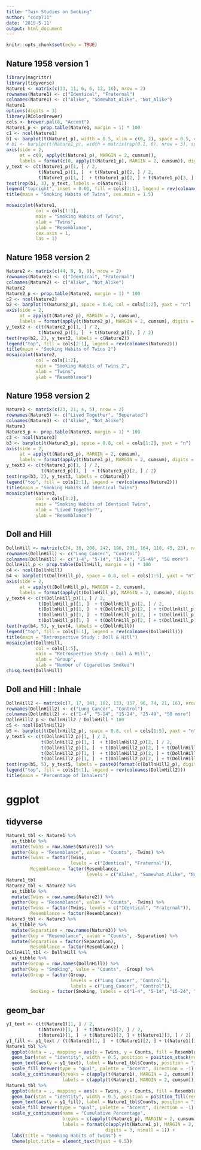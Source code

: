 ```yaml
---
title: "Twin Studies on Smoking"
author: "coop711"
date: '2019-5-11'
output: html_document
---
```


```r
knitr::opts_chunk$set(echo = TRUE)
```

## Nature 1958 version 1

```r
library(magrittr)
library(tidyverse)
Nature1 <- matrix(c(33, 11, 6, 6, 12, 16), nrow = 2)
rownames(Nature1) <- c("Identical", "Fraternal")
colnames(Nature1) <- c("Alike", "Somewhat_Alike", "Not_Alike")
Nature1
options(digits = 3)
library(RColorBrewer)
cols <- brewer.pal(8, "Accent")
Nature1_p <- prop.table(Nature1, margin = 1) * 100
c1 <- ncol(Nature1)
b1 <- barplot(t(Nature1_p), width = 0.5, xlim = c(0, 2), space = 0.5, col = cols[1:3], yaxt = "n")
# b1 <- barplot(t(Nature1_p), width = matrix(rep(0.1, 6), nrow = 3), space = 1.2, col = cols[1:3], yaxt = "n")
axis(side = 2,
     at = c(0, apply(t(Nature1_p), MARGIN = 2, cumsum)),
     labels = format(c(0, apply(t(Nature1_p), MARGIN = 2, cumsum)), digits = 3, nsmall = 1), las = 2)
y_text <- c(t(Nature1_p)[1, ] / 2, 
            t(Nature1_p)[1, ]  + t(Nature1_p)[2, ] / 2, 
            t(Nature1_p)[1, ]  + t(Nature1_p)[2, ] + t(Nature1_p)[3, ] / 2)
text(rep(b1, 3), y_text, labels = c(Nature1))
legend("topright", inset = 0.01, fill = cols[3:1], legend = rev(colnames(Nature1)), bty = "n")
title(main = "Smoking Habits of Twins", cex.main = 1.5)
```

```r
mosaicplot(Nature1, 
           col = cols[1:3], 
           main = "Smoking Habits of Twins", 
           xlab = "Twins", 
           ylab = "Resemblance",
           cex.axis = 1,
           las = 1)
```

## Nature 1958 version 2

```r
Nature2 <- matrix(c(44, 9, 9, 9), nrow = 2)
rownames(Nature2) <- c("Identical", "Fraternal")
colnames(Nature2) <- c("Alike", "Not_Alike")
Nature2
Nature2_p <- prop.table(Nature2, margin = 1) * 100
c2 <- ncol(Nature2)
b2 <- barplot(t(Nature2_p), space = 0.8, col = cols[1:2], yaxt = "n")
axis(side = 2,
     at = apply(t(Nature2_p), MARGIN = 2, cumsum),
     labels = format(apply(t(Nature2_p), MARGIN = 2, cumsum), digits = 3, nsmall = 1), las = 2)
y_text2 <- c(t(Nature2_p)[1, ] / 2, 
            t(Nature2_p)[1, ]  + t(Nature2_p)[2, ] / 2)
text(rep(b2, 2), y_text2, labels = c(Nature2))
legend("top", fill = cols[2:1], legend = rev(colnames(Nature2)))
title(main = "Smoking Habits of Twins 2")
mosaicplot(Nature2, 
           col = cols[1:2], 
           main = "Smoking Habits of Twins 2", 
           xlab = "Twins", 
           ylab = "Resemblance")
```

## Nature 1958 version 2

```r
Nature3 <- matrix(c(23, 21, 4, 5), nrow = 2)
rownames(Nature3) <- c("Lived Together", "Seperated")
colnames(Nature3) <- c("Alike", "Not_Alike")
Nature3
Nature3_p <- prop.table(Nature3, margin = 1) * 100
c3 <- ncol(Nature3)
b3 <- barplot(t(Nature3_p), space = 0.8, col = cols[1:2], yaxt = "n")
axis(side = 2,
     at = apply(t(Nature3_p), MARGIN = 2, cumsum),
     labels = format(apply(t(Nature3_p), MARGIN = 2, cumsum), digits = 3, nsmall = 1), las = 2)
y_text3 <- c(t(Nature3_p)[1, ] / 2, 
             t(Nature3_p)[1, ]  + t(Nature3_p)[2, ] / 2)
text(rep(b3, 2), y_text3, labels = c(Nature3))
legend("top", fill = cols[2:1], legend = rev(colnames(Nature2)))
title(main = "Smoking Habits of Identical Twins")
mosaicplot(Nature3, 
           col = cols[3:2], 
           main = "Smoking Habits of Identical Twins", 
           xlab = "Lived Together?", 
           ylab = "Resemblance")
```

## Doll and Hill

```r
DollnHill <- matrix(c(24, 38, 208, 242, 196, 201, 164, 118, 45, 23), nrow = 2)
rownames(DollnHill) <- c("Lung Cancer", "Control")
colnames(DollnHill) <- c("1-4", "5-14", "15-24", "25-49", "50 more")
DollnHill_p <- prop.table(DollnHill, margin = 1) * 100
c4 <- ncol(DollnHill)
b4 <- barplot(t(DollnHill_p), space = 0.8, col = cols[1:5], yaxt = "n")
axis(side = 2,
     at = apply(t(DollnHill_p), MARGIN = 2, cumsum),
     labels = format(apply(t(DollnHill_p), MARGIN = 2, cumsum), digits = 2, nsmall = 1), las = 2)
y_text4 <- c(t(DollnHill_p)[1, ] / 2, 
            t(DollnHill_p)[1, ]  + t(DollnHill_p)[2, ] / 2, 
            t(DollnHill_p)[1, ]  + t(DollnHill_p)[2, ] + t(DollnHill_p)[3, ] / 2,
            t(DollnHill_p)[1, ]  + t(DollnHill_p)[2, ] + t(DollnHill_p)[3, ] + t(DollnHill_p)[4, ] / 2,
            t(DollnHill_p)[1, ]  + t(DollnHill_p)[2, ] + t(DollnHill_p)[3, ] + t(DollnHill_p)[4, ] + t(DollnHill_p)[5, ] / 2)
text(rep(b4, 5), y_text4, labels = c(DollnHill))
legend("top", fill = cols[5:1], legend = rev(colnames(DollnHill)))
title(main = "Retrospective Study : Doll & Hill")
mosaicplot(DollnHill, 
           col = cols[1:5], 
           main = "Retrospective Study : Doll & Hill", 
           xlab = "Group", 
           ylab = "Number of Cigarettes Smoked")
chisq.test(DollnHill)
```

## Doll and Hill : Inhale

```r
DollnHill2 <- matrix(c(7, 17, 141, 162, 133, 157, 96, 74, 21, 16), nrow = 2)
rownames(DollnHill2) <- c("Lung Cancer", "Control")
colnames(DollnHill2) <- c("1-4", "5-14", "15-24", "25-49", "50 more")
DollnHill2_p <- DollnHill2 / DollnHill * 100
c5 <- ncol(DollnHill2)
b5 <- barplot(t(DollnHill2_p), space = 0.8, col = cols[1:5], yaxt = "n")
y_text5 <- c(t(DollnHill2_p)[1, ] / 2, 
             t(DollnHill2_p)[1, ]  + t(DollnHill2_p)[2, ] / 2, 
             t(DollnHill2_p)[1, ]  + t(DollnHill2_p)[2, ] + t(DollnHill2_p)[3, ] / 2,
             t(DollnHill2_p)[1, ]  + t(DollnHill2_p)[2, ] + t(DollnHill2_p)[3, ] + t(DollnHill2_p)[4, ] / 2,
             t(DollnHill2_p)[1, ]  + t(DollnHill2_p)[2, ] + t(DollnHill2_p)[3, ] + t(DollnHill2_p)[4, ] + t(DollnHill2_p)[5, ] / 2)
text(rep(b5, 5), y_text5, labels = paste0(format(c(DollnHill2_p), digits = 3, nsmall = 1), "%"))
legend("top", fill = cols[5:1], legend = rev(colnames(DollnHill2)))
title(main = "Percentage of Inhalers")
```

# ggplot

## tidyverse

```r
Nature1_tbl <- Nature1 %>%
  as_tibble %>%
  mutate(Twins = row.names(Nature1)) %>%
  gather(key = "Resemblance", value = "Counts", -Twins) %>%
  mutate(Twins = factor(Twins, 
                        levels = c("Identical", "Fraternal")),
         Resemblance = factor(Resemblance, 
                              levels = c("Alike", "Somewhat_Alike", "Not_Alike")))
Nature1_tbl
Nature2_tbl <- Nature2 %>%
  as_tibble %>%
  mutate(Twins = row.names(Nature2)) %>%
  gather(key = "Resemblance", value = "Counts", -Twins) %>%
  mutate(Twins = factor(Twins, levels = c("Identical", "Fraternal")),
         Resemblance = factor(Resemblance))
Nature3_tbl <- Nature3 %>%
  as_tibble %>%
  mutate(Separation = row.names(Nature3)) %>%
  gather(key = "Resemblance", value = "Counts", -Separation) %>%
  mutate(Separation = factor(Separation),
         Resemblance = factor(Resemblance) )
DollnHill_tbl <- DollnHill %>%
  as_tibble %>%
  mutate(Group = row.names(DollnHill)) %>%
  gather(key = "Smoking", value = "Counts", -Group) %>%
  mutate(Group = factor(Group, 
                        levels = c("Lung Cancer", "Control"), 
                        labels = c("Lung_Cancer", "Control")),
         Smoking = factor(Smoking, labels = c("1-4", "5-14", "15-24", "25-49", "50_more")))
```

## geom_bar

```r
y1_text <- c(t(Nature1)[1, ] / 2, 
            t(Nature1)[1, ]  + t(Nature1)[2, ] / 2, 
            t(Nature1)[1, ]  + t(Nature1)[2, ] + t(Nature1)[3, ] / 2)
y1_fill <- y1_text / (t(Nature1)[1, ]  + t(Nature1)[2, ] + t(Nature1)[3, ])
Nature1_tbl %>%
  ggplot(data = ., mapping = aes(x = Twins, y = Counts, fill = Resemblance)) +
  geom_bar(stat = "identity", width = 0.5, position = position_stack(reverse = TRUE)) +
  geom_text(aes(y = y1_text), label = Nature1_tbl$Counts, position = "identity") +
  scale_fill_brewer(type = "qual", palette = "Accent", direction = -1) +
  scale_y_continuous(breaks = c(apply(t(Nature1), MARGIN = 2, cumsum)), 
                     labels = c(apply(t(Nature1), MARGIN = 2, cumsum)))
Nature1_tbl %>%
  ggplot(data = ., mapping = aes(x = Twins, y = Counts, fill = Resemblance)) +
  geom_bar(stat = "identity", width = 0.5, position = position_fill(reverse = TRUE)) +
  geom_text(aes(y = y1_fill), label = Nature1_tbl$Counts, position = "identity") +
  scale_fill_brewer(type = "qual", palette = "Accent", direction = -1) +
  scale_y_continuous(name = "Cumulative Percentage", 
                     breaks = c(apply(t(Nature1_p), MARGIN = 2, cumsum) / 100), 
                     labels = format(c(apply(t(Nature1_p), MARGIN = 2, cumsum)), 
                                     digits = 3, nsmall = 1)) +
  labs(title = "Smoking Habits of Twins") +
  theme(plot.title = element_text(hjust = 0.5))
```
